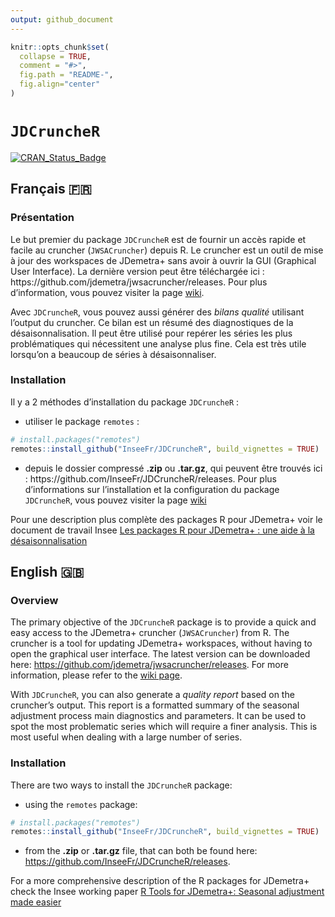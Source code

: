 ```yaml
---
output: github_document
---
```


<!-- README.md is generated from README.Rmd. Please edit that file -->

```r
knitr::opts_chunk$set(
  collapse = TRUE,
  comment = "#>",
  fig.path = "README-",
  fig.align="center"
)
```

# `JDCruncheR`

[![CRAN\_Status\_Badge](http://www.r-pkg.org/badges/version/JDCruncheR)](https://cran.r-project.org/package=JDCruncheR)

## Français 🇫🇷

### Présentation

Le but premier du package `JDCruncheR` est de fournir un accès rapide et facile au cruncher (`JWSACruncher`) depuis R. Le cruncher est un outil de mise à jour des workspaces de JDemetra+ sans avoir à ouvrir la GUI (Graphical User Interface). La dernière version peut être téléchargée ici : https://github.com/jdemetra/jwsacruncher/releases. Pour plus d'information, vous pouvez visiter la page [wiki](https://github.com/jdemetra/jwsacruncher/wiki).

Avec `JDCruncheR`, vous pouvez aussi générer des *bilans qualité* utilisant l'output du cruncher. Ce bilan est un résumé des diagnostiques de la désaisonnalisation. Il peut être utilisé pour repérer les séries les plus problématiques qui nécessitent une analyse plus fine. Cela est très utile lorsqu'on a beaucoup de séries à désaisonnaliser.

### Installation

Il y a 2 méthodes d'installation du package `JDCruncheR` :
    
- utiliser le package `remotes` :
    
``` r
# install.packages("remotes")
remotes::install_github("InseeFr/JDCruncheR", build_vignettes = TRUE)
```

- depuis le dossier compressé **.zip** ou **.tar.gz**, qui peuvent être trouvés ici : https://github.com/InseeFr/JDCruncheR/releases. Pour plus d'informations sur l'installation et la configuration du package `JDCruncheR`, vous pouvez visiter la page [wiki](https://github.com/jdemetra/jwsacruncher/wiki)

Pour une description plus complète des packages R pour JDemetra+ voir le document de travail Insee [Les packages R pour JDemetra+ : une aide à la désaisonnalisation](https://www.insee.fr/fr/statistiques/5019786)

## English 🇬🇧

### Overview

The primary objective of the `JDCruncheR` package is to provide a quick and easy access to the JDemetra+ cruncher (`JWSACruncher`) from R. The cruncher is a tool for updating JDemetra+ workspaces, without having to open the graphical user interface. The latest version can be downloaded here: <https://github.com/jdemetra/jwsacruncher/releases>. For more information, please refer to the [wiki page](https://github.com/jdemetra/jwsacruncher/wiki).

With `JDCruncheR`, you can also generate a *quality report* based on the cruncher's output. This report is a formatted summary of the seasonal adjustment process main diagnostics and parameters. It can be used to spot the most problematic series which will require a finer analysis. This is most useful when dealing with a large number of series.

### Installation

There are two ways to install the `JDCruncheR` package:
    
- using the `remotes` package:
    
``` r
# install.packages("remotes")
remotes::install_github("InseeFr/JDCruncheR", build_vignettes = TRUE)
```

- from the **.zip** or **.tar.gz** file, that can both be found here:     <https://github.com/InseeFr/JDCruncheR/releases>.

For a more comprehensive description of the R packages for JDemetra+ check the Insee working paper [R Tools for JDemetra+: Seasonal adjustment made easier](https://www.insee.fr/en/statistiques/5019812)
